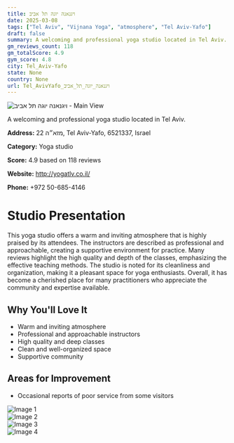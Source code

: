 ```yaml
---
title: ויגנאנה יוגה תל אביב
date: 2025-03-08
tags: ["Tel Aviv", "Vijnana Yoga", "atmosphere", "Tel Aviv-Yafo"]  
draft: false
summary: A welcoming and professional yoga studio located in Tel Aviv.
gm_reviews_count: 118
gm_totalScore: 4.9
gym_score: 4.8
city: Tel_Aviv-Yafo
state: None
country: None
url: Tel_AvivYafo_ויגנאנה_יוגה_תל_אביב
---
```


<div className="aspect-[16/9] relative my-8">
  <img 
    src="https://lh5.googleusercontent.com/p/AF1QipMaqwcbGU5o4HvLWqY1wF71Lfe5YKp-2sykcocq=w1920-h1080-k-no"
    alt="ויגנאנה יוגה תל אביב - Main View"
    className="object-cover absolute inset-0 w-full h-full rounded-lg"
  />
</div>

A welcoming and professional yoga studio located in Tel Aviv.

**Address:** מזא״ה 22, Tel Aviv-Yafo, 6521337, Israel

**Category:** Yoga studio

**Score:** 4.9 based on 118 reviews

**Website:** http://yogatlv.co.il/

**Phone:** +972 50-685-4146

# Studio Presentation

This yoga studio offers a warm and inviting atmosphere that is highly praised by its attendees. The instructors are described as professional and approachable, creating a supportive environment for practice. Many reviews highlight the high quality and depth of the classes, emphasizing the effective teaching methods. The studio is noted for its cleanliness and organization, making it a pleasant space for yoga enthusiasts. Overall, it has become a cherished place for many practitioners who appreciate the community and expertise available.

## Why You'll Love It

- Warm and inviting atmosphere
- Professional and approachable instructors
- High quality and deep classes
- Clean and well-organized space
- Supportive community

## Areas for Improvement

- Occasional reports of poor service from some visitors

<div className="grid grid-cols-1 xl:grid-cols-2 gap-4 my-8">
<div className="aspect-[4/3] relative"><img src="https://lh3.googleusercontent.com/p/AF1QipPNNxL0PdsT3wVcnt46pcUwvGSwSyYxtwkAxQ7v=w1920-h1080-k-no" alt="Image 1" className="object-cover absolute inset-0 w-full h-full rounded-lg" /></div>
<div className="aspect-[4/3] relative"><img src="https://lh5.googleusercontent.com/p/AF1QipM3k8JkJVGBkJum0gQnuw3Zil73YtnVS34eM0N-=w1920-h1080-k-no" alt="Image 2" className="object-cover absolute inset-0 w-full h-full rounded-lg" /></div>
<div className="aspect-[4/3] relative"><img src="https://lh5.googleusercontent.com/p/AF1QipO6agRCiMCzcpSuaHaMCY6csOkQ16vs3P_nedLQ=w1920-h1080-k-no" alt="Image 3" className="object-cover absolute inset-0 w-full h-full rounded-lg" /></div>
<div className="aspect-[4/3] relative"><img src="https://lh5.googleusercontent.com/p/AF1QipMVWqUuFelCKy6vVUTsHff3pQ7UG8y32Bi-8egu=w1920-h1080-k-no" alt="Image 4" className="object-cover absolute inset-0 w-full h-full rounded-lg" /></div>
</div>